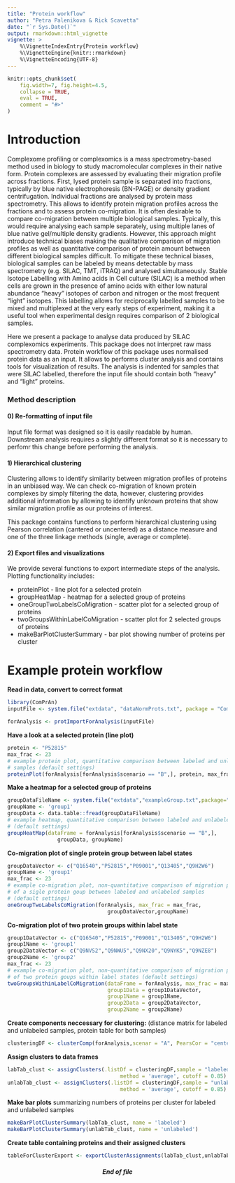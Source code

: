 ```yaml
---
title: "Protein workflow"
author: "Petra Palenikova & Rick Scavetta"
date: "`r Sys.Date()`"
output: rmarkdown::html_vignette
vignette: >
    %\VignetteIndexEntry{Protein workflow}
    %\VignetteEngine{knitr::rmarkdown}
    %\VignetteEncoding{UTF-8}
---
```


```r
knitr::opts_chunk$set(
    fig.width=7, fig.height=4.5,
    collapse = TRUE,
    eval = TRUE,
    comment = "#>"
)
```

# Introduction

Complexome profiling or complexomics is a mass spectrometry-based method used in
biology to study macromolecular complexes in their native form. Protein 
complexes are assessed by evaluating their migration profile across fractions. 
First, lysed protein sample is separated into fractions, typically by blue 
native electrophoresis (BN-PAGE) or density gradient centrifugation. Individual 
fractions are analysed by protein mass spectrometry. This allows to identify 
protein migration profiles across the fractions and to assess protein 
co-migration. It is often desirable to compare co-migration between multiple 
biological samples. Typically, this would require analysing each sample 
separately, using multiple lanes of blue native gel/multiple density gradients. 
However, this approach might introduce technical biases making the qualitative 
comparison of migration profiles as well as quantitative comparison of protein 
amount between different biological samples difficult. To mitigate these 
technical biases, biological samples can be labeled by means detectable by 
mass spectrometry (e.g. SILAC, TMT, iTRAQ) and analysed simultaneously.  Stable 
Isotope Labelling with Amino acids in Cell culture (SILAC) is a method when 
cells are grown in the presence of amino acids with either low natural abundance
“heavy” isotopes of carbon and nitrogen or the most frequent “light” isotopes.
This labelling allows for reciprocally labelled samples to be mixed and 
multiplexed at the very early steps of experiment, making it a useful tool when 
experimental design requires comparison of 2 biological samples. 

Here we present a package to analyse data produced by SILAC complexomics 
experiments. This package does not interpret raw mass spectrometry data. Protein
workflow of this package uses normalised protein data as an input. It allows to 
performs cluster analysis and contains tools for visualization of results. The
analysis is indented for samples that were SILAC labelled, therefore the input 
file should contain both “heavy” and “light” proteins.

### Method description

#### 0) Re-formatting of input file

Input file format was designed so it is easily readable by human. Downstream 
analysis requires a slightly different format so it is necessary to perfomr 
this change before performing the analysis.

#### 1) Hierarchical clustering

Clustering allows to identify similarity between migration profiles of proteins 
in an unbiased way. We can check co-migration of known protein complexes by 
simply filtering the data, however, clustering provides additional information
by allowing to identify unknown proteins that show similar migration profile as 
our proteins of interest.

This package contains functions to perform hierarchical clustering using Pearson
correlation (cantered or uncentered) as a distance measure and one of the three 
linkage methods (single, average or complete).

#### 2) Export files and visualizations

We provide several functions to export intermediate steps of the analysis.
Plotting functionality includes: 

* proteinPlot - line plot for a selected protein 
* groupHeatMap - heatmap for a selected group of proteins 
* oneGroupTwoLabelsCoMigration - scatter plot for a selected group of proteins
* twoGroupsWithinLabelCoMigration - scatter plot for 2 selected groups of
proteins
* makeBarPlotClusterSummary - bar plot showing number of proteins per cluster

# Example protein workflow

**Read in data, convert to correct format**

```r
library(ComPrAn)
inputFile <- system.file("extdata", "dataNormProts.txt", package = "ComPrAn")

forAnalysis <- protImportForAnalysis(inputFile)
```


**Have a look at a selected protein (line plot)**
```r
protein <- "P52815"
max_frac <- 23
# example protein plot, quantitative comparison between labeled and unlabeled
# samples (default settings)
proteinPlot(forAnalysis[forAnalysis$scenario == "B",], protein, max_frac)
```

**Make a heatmap for a selected group of proteins**
```r
groupDataFileName <- system.file("extdata","exampleGroup.txt",package="ComPrAn")
groupName <- 'group1'
groupData <- data.table::fread(groupDataFileName)
# example heatmap, quantitative comparison between labeled and unlabeled samples
# (default settings)
groupHeatMap(dataFrame = forAnalysis[forAnalysis$scenario == "B",],
                groupData, groupName)
```

**Co-migration plot of single protein group between label states**
```r
groupDataVector <- c("Q16540","P52815","P09001","Q13405","Q9H2W6")
groupName <- 'group1' 
max_frac <- 23 
# example co-migration plot, non-quantitative comparison of migration profile 
# of a sigle protein goup between labeled and unlabeled samples 
# (default settings)
oneGroupTwoLabelsCoMigration(forAnalysis, max_frac = max_frac, 
                                groupDataVector,groupName)

```

**Co-migration plot of two protein groups within label state**
```r
group1DataVector <- c("Q16540","P52815","P09001","Q13405","Q9H2W6")
group1Name <- 'group1' 
group2DataVector <- c("Q9NVS2","Q9NWU5","Q9NX20","Q9NYK5","Q9NZE8")
group2Name <- 'group2'
max_frac <- 23 
# example co-migration plot, non-quantitative comparison of migration profile 
# of two protein goups within label states (default settings)
twoGroupsWithinLabelCoMigration(dataFrame = forAnalysis, max_frac = max_frac, 
                                group1Data = group1DataVector, 
                                group1Name = group1Name,
                                group2Data = group2DataVector, 
                                group2Name = group2Name)
```

**Create components neccessary for clustering:**
(distance matrix for labeled and unlabeled samples,
protein table for both samples)
```r
clusteringDF <- clusterComp(forAnalysis,scenar = "A", PearsCor = "centered")
```

**Assign clusters to data frames**
```r
labTab_clust <- assignClusters(.listDf = clusteringDF,sample = "labeled",
                                    method = 'average', cutoff = 0.85)
unlabTab_clust <- assignClusters(.listDf = clusteringDF,sample = "unlabeled",
                                    method = 'average', cutoff = 0.85)
```

**Make bar plots** summarizing numbers of proteins per cluster for labeled
and unlabeled samples
```r
makeBarPlotClusterSummary(labTab_clust, name = 'labeled')
makeBarPlotClusterSummary(unlabTab_clust, name = 'unlabeled')
```

**Create table containing proteins and their assigned clusters**
```r
tableForClusterExport <- exportClusterAssignments(labTab_clust,unlabTab_clust)
```

<center>
#### *End of file*
</center>